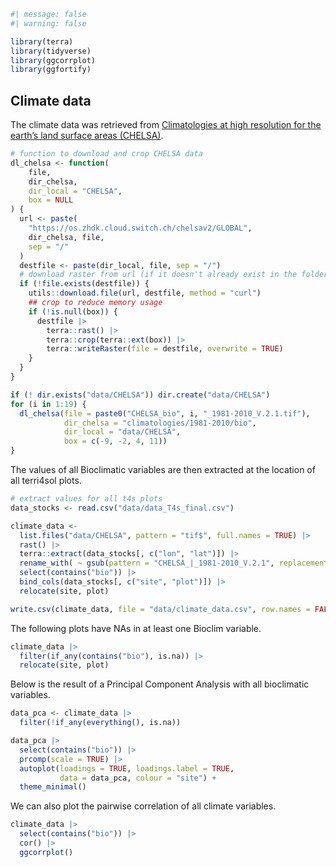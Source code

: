```r
#| message: false
#| warning: false

library(terra)
library(tidyverse)
library(ggcorrplot)
library(ggfortify)
```

## Climate data {.unnumbered}

The climate data was retrieved from [Climatologies at high resolution for the earth's land surface areas (CHELSA)](https://chelsa-climate.org/).

```r
# function to download and crop CHELSA data
dl_chelsa <- function(
    file,
    dir_chelsa,
    dir_local = "CHELSA",
    box = NULL
) {
  url <- paste(
    "https://os.zhdk.cloud.switch.ch/chelsav2/GLOBAL",
    dir_chelsa, file,
    sep = "/"
  )
  destfile <- paste(dir_local, file, sep = "/")
  # download raster from url (if it doesn't already exist in the folder)
  if (!file.exists(destfile)) {
    utils::download.file(url, destfile, method = "curl")
    ## crop to reduce memory usage
    if (!is.null(box)) {
      destfile |> 
        terra::rast() |> 
        terra::crop(terra::ext(box)) |> 
        terra::writeRaster(file = destfile, overwrite = TRUE) 
    }
  }
}

if (! dir.exists("data/CHELSA")) dir.create("data/CHELSA")
for (i in 1:19) {
  dl_chelsa(file = paste0("CHELSA_bio", i, "_1981-2010_V.2.1.tif"), 
            dir_chelsa = "climatologies/1981-2010/bio", 
            dir_local = "data/CHELSA",
            box = c(-9, -2, 4, 11))
}
```

The values of all Bioclimatic variables are then extracted at the location of all terri4sol plots.

```r
# extract values for all t4s plots
data_stocks <- read.csv("data/data_T4s_final.csv")

climate_data <- 
  list.files("data/CHELSA", pattern = "tif$", full.names = TRUE) |> 
  rast() |> 
  terra::extract(data_stocks[, c("lon", "lat")]) |> 
  rename_with( ~ gsub(pattern = "CHELSA_|_1981-2010_V.2.1", replacement = "", x = .x)) |> 
  select(contains("bio")) |> 
  bind_cols(data_stocks[, c("site", "plot")]) |> 
  relocate(site, plot)

write.csv(climate_data, file = "data/climate_data.csv", row.names = FALSE)
```

The following plots have NAs in at least one Bioclim variable.

```r
climate_data |> 
  filter(if_any(contains("bio"), is.na)) |> 
  relocate(site, plot)
```

Below is the result of a Principal Component Analysis with all bioclimatic variables.

```r
data_pca <- climate_data |> 
  filter(!if_any(everything(), is.na)) 

data_pca |> 
  select(contains("bio")) |> 
  prcomp(scale = TRUE) |> 
  autoplot(loadings = TRUE, loadings.label = TRUE, 
           data = data_pca, colour = "site") +
  theme_minimal()
```

We can also plot the pairwise correlation of all climate variables.

```r
climate_data |> 
  select(contains("bio")) |> 
  cor() |> 
  ggcorrplot()
```
